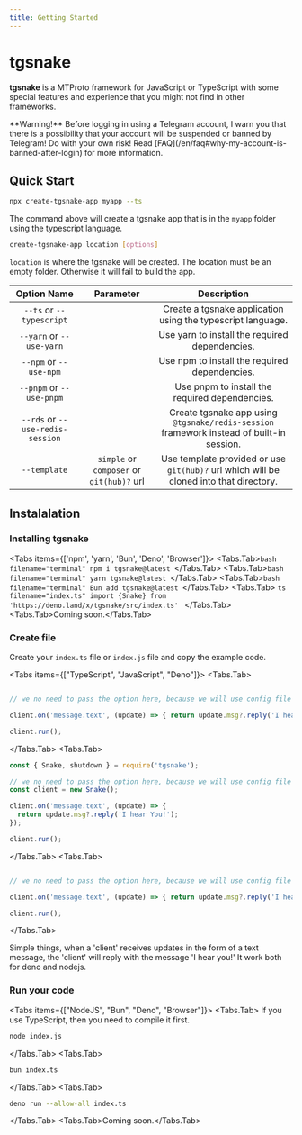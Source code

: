 ```yaml
---
title: Getting Started
---
```



# tgsnake

**tgsnake** is a MTProto framework for JavaScript or TypeScript with some special features and experience that you might not find in other frameworks.

<Callout>
  **Warning!** Before logging in using a Telegram account, I warn you that there is a possibility
  that your account will be suspended or banned by Telegram! Do with your own risk! Read
  [FAQ](/en/faq#why-my-account-is-banned-after-login) for more information.
</Callout>

## Quick Start

```bash filename="terminal"
npx create-tgsnake-app myapp --ts
```

The command above will create a tgsnake app that is in the `myapp` folder using the typescript language.

```bash filename="terminal"
create-tgsnake-app location [options]
```

`location` is where the tgsnake will be created. The location must be an empty folder. Otherwise it will fail to build the app.

| Option Name | Parameter | Description |
| :-: | :-: | :-: |
| `--ts` or `--typescript` |  | Create a tgsnake application using the typescript language. |
| `--yarn` or `--use-yarn` |  | Use yarn to install the required dependencies. |
| `--npm` or `--use-npm` |  | Use npm to install the required dependencies. |
| `--pnpm` or `--use-pnpm` |  | Use pnpm to install the required dependencies. |
| `--rds` or `--use-redis-session` |  | Create tgsnake app using `@tgsnake/redis-session` framework instead of built-in session. |
| `--template` | `simple` or `composer` or `git(hub)?` url | Use template provided or use `git(hub)?` url which will be cloned into that directory. |

## Instalalation

<Steps>

### Installing tgsnake

<Tabs items={['npm', 'yarn', 'Bun', 'Deno', 'Browser']}>
  <Tabs.Tab>```bash filename="terminal" npm i tgsnake@latest ```</Tabs.Tab>
  <Tabs.Tab>```bash filename="terminal" yarn tgsnake@latest ```</Tabs.Tab>
  <Tabs.Tab>```bash filename="terminal" Bun add tgsnake@latest ```</Tabs.Tab>
  <Tabs.Tab>
    ```ts filename="index.ts" import {Snake} from 'https://deno.land/x/tgsnake/src/index.ts' ```
  </Tabs.Tab>
  <Tabs.Tab>Coming soon.</Tabs.Tab>
</Tabs>

### Create file

Create your `index.ts` file or `index.js` file and copy the example code.

<Tabs items={["TypeScript", "JavaScript", "Deno"]}>
<Tabs.Tab>
```ts filename="index.ts"

// we no need to pass the option here, because we will use config file (tgsnake.config.js) const client = new Snake();

client.on('message.text', (update) => { return update.msg?.reply('I hear You!'); });

client.run();

````
</Tabs.Tab>
<Tabs.Tab>
```js filename="index.js"
const { Snake, shutdown } = require('tgsnake');

// we no need to pass the option here, because we will use config file (tgsnake.config.js)
const client = new Snake();

client.on('message.text', (update) => {
  return update.msg?.reply('I hear You!');
});

client.run();
````

</Tabs.Tab>
<Tabs.Tab>
```ts filename="index.ts"

// we no need to pass the option here, because we will use config file (tgsnake.config.js) const client = new Snake();

client.on('message.text', (update) => { return update.msg?.reply('I hear You!'); });

client.run();

````
</Tabs.Tab>
</Tabs>

Simple things, when a 'client' receives updates in the form of a text message, the 'client' will reply with the message 'I hear you!' It work both for deno and nodejs.

### Run your code
<Tabs items={["NodeJS", "Bun", "Deno", "Browser"]}>
  <Tabs.Tab>
  <Callout type="info">
    If you use TypeScript, then you need to compile it first.
  </Callout>
```bash filename="terminal"
node index.js
````

  </Tabs.Tab>
  <Tabs.Tab>
```bash filename="terminal"
bun index.ts
```
  </Tabs.Tab>
  <Tabs.Tab>
```bash filename="terminal"
deno run --allow-all index.ts
```
  </Tabs.Tab>
  <Tabs.Tab>Coming soon.</Tabs.Tab>
</Tabs>

</Steps>
